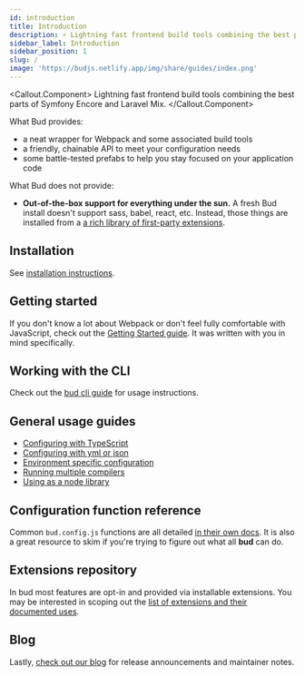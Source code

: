 ```yaml
---
id: introduction
title: Introduction
description: ⚡️ Lightning fast frontend build tools combining the best parts of Symfony Encore and Laravel Mix
sidebar_label: Introduction
sidebar_position: 1
slug: /
image: 'https://budjs.netlify.app/img/share/guides/index.png'
---
```




<Callout.Component>
  Lightning fast frontend build tools combining the best parts of Symfony
  Encore and Laravel Mix.
</Callout.Component>

What Bud provides:

- a neat wrapper for Webpack and some associated build tools
- a friendly, chainable API to meet your configuration needs
- some battle-tested prefabs to help you stay focused on your application code

What Bud does not provide:

- **Out-of-the-box support for everything under the sun.** A fresh Bud install doesn't support sass, babel, react, etc.
  Instead, those things are installed from a [a rich library of first-party extensions](/extensions).

## Installation

See [installation instructions](/guides/installation).

## Getting started

If you don't know a lot about Webpack or don't feel fully comfortable with JavaScript,
check out the [Getting Started guide](/guides/getting-started). It was written with you in mind specifically.

## Working with the CLI

Check out the [bud cli guide](/guides/bud-cli/) for usage instructions.

## General usage guides

- [Configuring with TypeScript](/guides/general-use/config-ts)
- [Configuring with yml or json](/guides/general-use/config-static)
- [Environment specific configuration](/guides/general-use/config-env)
- [Running multiple compilers](/guides/general-use/multi-compiler)
- [Using as a node library](/guides/advanced-use/node)

## Configuration function reference

Common `bud.config.js` functions are all detailed [in their own docs](/docs). It is also a great resource to skim if you're
trying to figure out what all **bud** can do.

## Extensions repository

In bud most features are opt-in and provided via installable extensions. You may be interested in scoping out
the [list of extensions and their documented uses](/extensions).

## Blog

Lastly, [check out our blog](/blog) for release announcements and maintainer notes.
